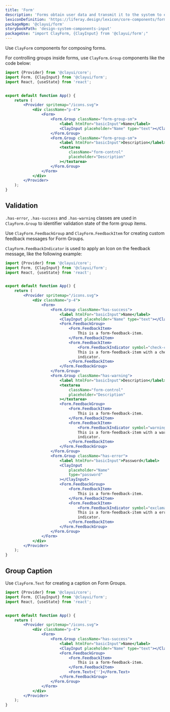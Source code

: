 ```yaml
---
title: 'Form'
description: 'Forms obtain user data and transmit it to the system to either store the data, produce an action, or both.'
lexiconDefinition: 'https://liferay.design/lexicon/core-components/forms/'
packageNpm: '@clayui/form'
storybookPath: 'design-system-components-input'
packageUse: "import ClayForm, {ClayInput} from '@clayui/form';"
---
```


Use `ClayForm` components for composing forms.

For controlling groups inside forms, use `ClayForm.Group` components like the code below:

```jsx preview
import {Provider} from '@clayui/core';
import Form, {ClayInput} from '@clayui/form';
import React, {useState} from 'react';


export default function App() {
	return (
		<Provider spritemap="/icons.svg">
			<div className="p-4">
				<Form>
					<Form.Group className="form-group-sm">
						<label htmlFor="basicInput">Name</label>
						<ClayInput placeholder="Name" type="text"></ClayInput>
					</Form.Group>
					<Form.Group className="form-group-sm">
						<label htmlFor="basicInput">Description</label>
						<textarea
							className="form-control"
							placeholder="Description"
						></textarea>
					</Form.Group>
				</Form>
			</div>
		</Provider>
	);
}
```

## Validation

`.has-error`, `.has-success` and `.has-warning` classes are used in `ClayForm.Group` to identifier validation state of the form group items.

Use `ClayForm.FeedbackGroup` and `ClayForm.FeedbackItem` for creating custom feedback messages for Form Groups.

`ClayForm.FeedbackIndicator` is used to apply an Icon on the feedback message, like the following example:

```jsx preview
import {Provider} from '@clayui/core';
import Form, {ClayInput} from '@clayui/form';
import React, {useState} from 'react';


export default function App() {
	return (
		<Provider spritemap="/icons.svg">
			<div className="p-4">
				<Form>
					<Form.Group className="has-success">
						<label htmlFor="basicInput">Name</label>
						<ClayInput placeholder="Name" type="text"></ClayInput>
						<Form.FeedbackGroup>
							<Form.FeedbackItem>
								This is a form-feedback-item.
							</Form.FeedbackItem>
							<Form.FeedbackItem>
								<Form.FeedbackIndicator symbol="check-circle-full" />
								This is a form-feedback-item with a check feedback
								indicator.
							</Form.FeedbackItem>
						</Form.FeedbackGroup>
					</Form.Group>
					<Form.Group className="has-warning">
						<label htmlFor="basicInput">Description</label>
						<textarea
							className="form-control"
							placeholder="Description"
						></textarea>
						<Form.FeedbackGroup>
							<Form.FeedbackItem>
								This is a form-feedback-item.
							</Form.FeedbackItem>
							<Form.FeedbackItem>
								<Form.FeedbackIndicator symbol="warning-full" />
								This is a form-feedback-item with a warning feedback
								indicator.
							</Form.FeedbackItem>
						</Form.FeedbackGroup>
					</Form.Group>
					<Form.Group className="has-error">
						<label htmlFor="basicInput">Password</label>
						<ClayInput
							placeholder="Name"
							type="password"
						></ClayInput>
						<Form.FeedbackGroup>
							<Form.FeedbackItem>
								This is a form-feedback-item.
							</Form.FeedbackItem>
							<Form.FeedbackItem>
								<Form.FeedbackIndicator symbol="exclamation-full" />
								This is a form-feedback-item with a error feedback
								indicator.
							</Form.FeedbackItem>
						</Form.FeedbackGroup>
					</Form.Group>
				</Form>
			</div>
		</Provider>
	);
}
```

## Group Caption

Use `ClayForm.Text` for creating a caption on Form Groups.

```jsx preview
import {Provider} from '@clayui/core';
import Form, {ClayInput} from '@clayui/form';
import React, {useState} from 'react';


export default function App() {
	return (
		<Provider spritemap="/icons.svg">
			<div className="p-4">
				<Form>
					<Form.Group className="has-success">
						<label htmlFor="basicInput">Name</label>
						<ClayInput placeholder="Name" type="text"></ClayInput>
						<Form.FeedbackGroup>
							<Form.FeedbackItem>
								This is a form-feedback-item.
							</Form.FeedbackItem>
							<Form.Text>{''}</Form.Text>
						</Form.FeedbackGroup>
					</Form.Group>
				</Form>
			</div>
		</Provider>
	);
}
```
